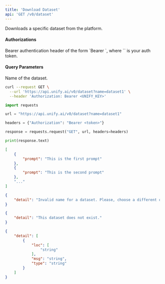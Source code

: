 ```yaml
---
title: 'Download Dataset'
api: 'GET /v0/dataset'
---
```

Downloads a specific dataset from the platform.

#### Authorizations

<ParamField header="Authorization" type="string" required="true">
  Bearer authentication header of the form `Bearer <token>`, where `<token>` is your auth token.
</ParamField>

#### Query Parameters

<ParamField query="name" type="string" required="true">
Name of the dataset.
</ParamField>

<RequestExample>

```bash cURL
curl --request GET \
  --url 'https://api.unify.ai/v0/dataset?name=dataset1' \
  --header 'Authorization: Bearer <UNIFY_KEY>'
```

```python Python
import requests

url = "https://api.unify.ai/v0/dataset?name=dataset1"

headers = {"Authorization": "Bearer <token>"}

response = requests.request("GET", url, headers=headers)

print(response.text)
```

</RequestExample>
<ResponseExample>

```json 200
[
    {
        "prompt": "This is the first prompt"
    },
    {
        "prompt": "This is the second prompt"
    },
    "..."
]
```

```json 400
{
    "detail": "Invalid name for a dataset. Please, choose a different one."
}
```

```json 404
{
    "detail": "This dataset does not exist."
}
```

```json 422
{
    "detail": [
        {
            "loc": [
                "string"
            ],
            "msg": "string",
            "type": "string"
        }
    ]
}
```

</ResponseExample>
